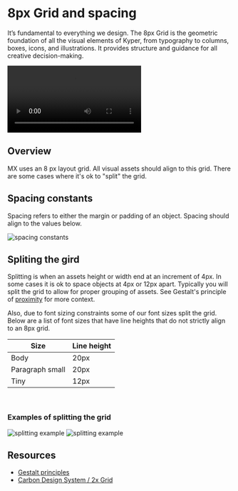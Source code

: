 
<Meta title="OVERVIEW/Grid and spacing" />

# 8px Grid and spacing
It’s fundamental to everything we design. The 8px Grid is the geometric foundation of all the visual elements of Kyper, from typography to columns, boxes, icons, and illustrations. It provides structure and guidance for all creative decision-making.

<video src="/assets/grid-example2.mp4" type="video/mp4" controls autoPlay loop mute="true"></video>

## Overview
MX uses an 8 px layout grid. All visual assets should align to this grid. There are some cases where it's ok to "split" the grid. 

## Spacing constants
Spacing refers to either the margin or padding of an object. Spacing should align to the values below.

![spacing constants](/assets/spacing-example.png)

## Spliting the gird
Splitting is when an assets height or width end at an increment of 4px. In some cases it is ok to space objects at 4px or 12px apart. Typically you will split the grid to allow for proper grouping of assets. See Gestalt's principle of <a href="https://www.interaction-design.org/literature/article/laws-of-proximity-uniform-connectedness-and-continuation-gestalt-principles-2" target="_blank">proximity</a> for more context.

Also, due to font sizing constraints some of our font sizes split the grid. Below are a list of font sizes that have line heights that do not strictly align to an 8px grid.

| Size | Line height |
| ---- | ----------- |
| Body | 20px |
| Paragraph small | 20px |
| Tiny | 12px |

<br/>

### Examples of splitting the grid

![splitting example](/assets/spacing-splitting-example2.png)
![splitting example](/assets/spacing-splitting-example.png)

## Resources
- <a href="https://www.usertesting.com/blog/gestalt-principles" target="_blank">Gestalt principles</a>
- <a href="https://www.carbondesignsystem.com/guidelines/2x-grid/overview" target="_blank">Carbon Design System / 2x Grid</a>